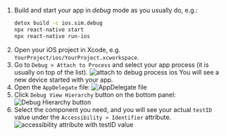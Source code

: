 1. Build and start your app in _debug_ mode as you usually do, e.g.:
    ```sh
    detox build -c ios.sim.debug
    npx react-native start
    npx react-native run-ios
    ```
1. Open your iOS project in Xcode, e.g. `YourProject/ios/YourProject.xcworkspace`.
1. Go to `Debug > Attach to Process` and select your app process (it is usually on top of the list).
    ![attach to debug process ios](../../img/ios/attachToProcess.png)
    You will see a new device started with your app.
1. Open the `AppDelegate` file:
    ![AppDelegate file](../../img/ios/appDelegate.png)
1. Click `Debug View Hierarchy` button on the bottom panel:
    ![Debug Hierarchy button](../../img/ios/debugHierarchyButton.png)
1. Select the component you need, and you will see your actual `testID` value under the `Accessibility > Identifier` attribute.
    ![accessibility attribute with testID value](../../img/ios/accessibilityAttributeIOS.png)
